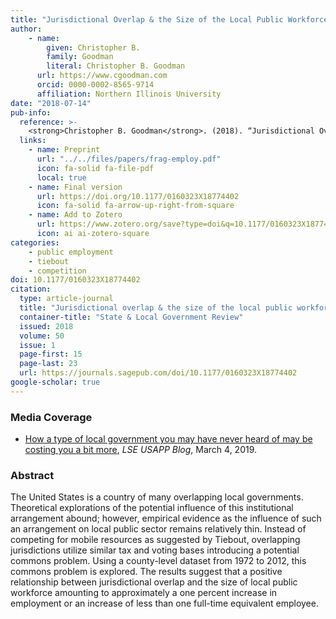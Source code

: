 ```yaml
---
title: "Jurisdictional Overlap & the Size of the Local Public Workforce"
author:
    - name: 
        given: Christopher B.
        family: Goodman
        literal: Christopher B. Goodman
      url: https://www.cgoodman.com
      orcid: 0000-0002-8565-9714
      affiliation: Northern Illinois University
date: "2018-07-14"
pub-info:
  reference: >-
    <strong>Christopher B. Goodman</strong>. (2018). “Jurisdictional Overlap & the Size of the Local Public Workforce,” <em>State and Local Government Review</em>, 50 (1): 15-23 doi: <a href="https://doi.org/10.1177/0160323X18774402" target="_blank" rel="noopener noreferrer"><code>10.1177/0160323X18774402</code></a>
  links:
    - name: Preprint
      url: "../../files/papers/frag-employ.pdf"
      icon: fa-solid fa-file-pdf
      local: true
    - name: Final version
      url: https://doi.org/10.1177/0160323X18774402
      icon: fa-solid fa-arrow-up-right-from-square
    - name: Add to Zotero
      url: https://www.zotero.org/save?type=doi&q=10.1177/0160323X18774402
      icon: ai ai-zotero-square
categories:
    - public employment
    - tiebout
    - competition
doi: 10.1177/0160323X18774402
citation:
  type: article-journal
  title: "Jurisdictional overlap & the size of the local public workforce"
  container-title: "State & Local Government Review"
  issued: 2018
  volume: 50
  issue: 1
  page-first: 15
  page-last: 23
  url: https://journals.sagepub.com/doi/10.1177/0160323X18774402
google-scholar: true
---
```


### Media Coverage
- [How a type of local government you may have never heard of may be costing you a bit more](https://blogs.lse.ac.uk/usappblog/2019/03/04/how-a-type-of-local-government-you-may-have-never-heard-of-may-be-costing-you-a-bit-more/), *LSE USAPP Blog*, March 4, 2019.

### Abstract
The United States is a country of many overlapping local governments. Theoretical explorations of the potential influence of this institutional arrangement abound; however, empirical evidence as the influence of such an arrangement on local public sector remains relatively thin. Instead of competing for mobile resources as suggested by Tiebout, overlapping jurisdictions utilize similar tax and voting bases introducing a potential commons problem. Using a county-level dataset from 1972 to 2012, this commons problem is explored. The results suggest that a positive relationship between jurisdictional overlap and the size of local public workforce amounting to approximately a one percent increase in employment or an increase of less than one full-time equivalent employee.

